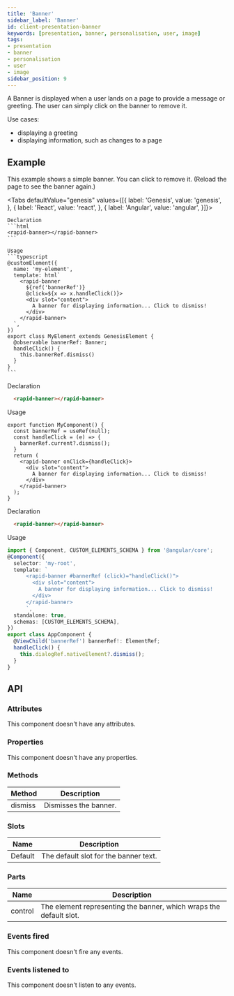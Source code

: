 ```yaml
---
title: 'Banner'
sidebar_label: 'Banner'
id: client-presentation-banner
keywords: [presentation, banner, personalisation, user, image]
tags:
- presentation
- banner
- personalisation
- user
- image
sidebar_position: 9
---
```



A Banner is displayed when a user lands on a page to provide a message or greeting. The user can simply click on the banner to remove it.

Use cases:
* displaying a greeting
* displaying information, such as changes to a page


## Example
This example shows a simple banner. You can click to remove it. (Reload the page to see the banner again.)

<BannerDemo />

<Tabs defaultValue="genesis" values={[{ label: 'Genesis', value: 'genesis', }, { label: 'React', value: 'react', }, { label: 'Angular', value: 'angular', }]}>

  <TabItem value="genesis">

    Declaration
    ```html
    <rapid-banner></rapid-banner>
    ```

    Usage
    ```typescript
    @customElement({
      name: 'my-element',
      template: html`
        <rapid-banner
          ${ref('bannerRef')}
          @click=${x => x.handleClick()}>
          <div slot="content">
            A banner for displaying information... Click to dismiss!
          </div>
        </rapid-banner>
      `,
    })
    export class MyElement extends GenesisElement {
      @observable bannerRef: Banner;
      handleClick() {
        this.bannerRef.dismiss()
      }
    }
    ```

  </TabItem>
  <TabItem value="react">

  Declaration
  ```html
    <rapid-banner></rapid-banner>
  ```
  Usage
  ```tsx
  export function MyComponent() {
    const bannerRef = useRef(null);
    const handleClick = (e) => {
      bannerRef.current?.dismiss();
    }
    return (
      <rapid-banner onClick={handleClick}>
        <div slot="content">
          A banner for displaying information... Click to dismiss!
        </div>
      </rapid-banner>
    );
  }
  ```
</TabItem>
  <TabItem value="angular">

  Declaration
  ```html
    <rapid-banner></rapid-banner>
  ```

  Usage
  ```typescript
  import { Component, CUSTOM_ELEMENTS_SCHEMA } from '@angular/core';
  @Component({
    selector: 'my-root',
    template: `
        <rapid-banner #bannerRef (click)="handleClick()">
          <div slot="content">
            A banner for displaying information... Click to dismiss!
          </div>
        </rapid-banner>
        `,
    standalone: true,
    schemas: [CUSTOM_ELEMENTS_SCHEMA],
  })
  export class AppComponent {
    @ViewChild('bannerRef') bannerRef!: ElementRef;
    handleClick() {
      this.dialogRef.nativeElement?.dismiss();
    }
  }
  ```
</TabItem>
</Tabs>

## API

### Attributes

This component doesn't have any attributes.

### Properties

This component doesn't have any properties.

### Methods

|Method|Description|
|--|--|
| dismiss | Dismisses the banner. |

### Slots

| Name | Description |
|---|---|
| Default |The default slot for the banner text.
### Parts

| Name | Description |
|---|---|
| control | The element representing the banner, which wraps the default slot. |

### Events fired

This component doesn't fire any events.

### Events listened to

This component doesn't listen to any events.
